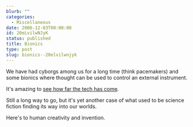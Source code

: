 ```yaml
---
blurb: ""
categories:
  - Miscellaneous
date: 2006-12-03T00:00:00
id: 20eLvilwNJyK
status: published
title: Bionics
type: post
slug: bionics--20elvilwnjyk
---
```


We have had cyborgs among us for a long time (think pacemakers) and some bionics where thought can be used to control an external instrument. 

It's amazing to [see how far the tech has come](http://www.msnbc.msn.com/id/14790160/?wid=11915773&GT1=8506).

Still a long way to go, but it's yet another case of what used to be science fiction finding its way into our worlds. 

Here's to human creativity and invention.
